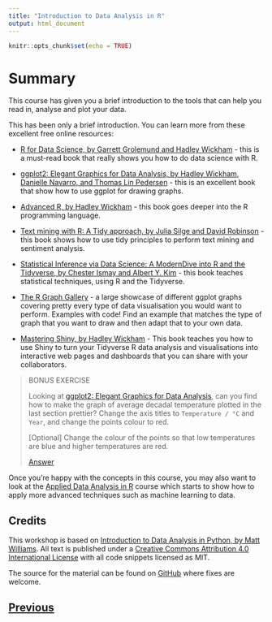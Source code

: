 ```yaml
---
title: "Introduction to Data Analysis in R"
output: html_document
---
```


```r
knitr::opts_chunk$set(echo = TRUE)
```

# Summary

This course has given you a brief introduction to the tools that can help you 
read in, analyse and plot your data.

This has been only a brief introduction. You can learn more from these
excellent free online resources:

* [R for Data Science, by Garrett Grolemund and Hadley Wickham](https://r4ds.had.co.nz) - 
  this is a must-read book that really shows you how to do data science with R.

* [ggplot2: Elegant Graphics for Data Analysis, by Hadley Wickham, Danielle Navarro, and Thomas Lin Pedersen](https://ggplot2-book.org) - 
  this is an excellent book that show how to use ggplot for drawing graphs.

* [Advanced R, by Hadley Wickham](https://adv-r.hadley.nz/index.html) - this book
  goes deeper into the R programming language.

* [Text mining with R: A Tidy approach, by Julia Silge and David Robinson](https://www.tidytextmining.com) - 
  this book shows how to use tidy principles to perform text mining and sentiment analysis.

* [Statistical Inference via Data Science: A ModernDive into R and the Tidyverse, by Chester Ismay and Albert Y. Kim ](https://moderndive.com) - 
  this book teaches statistical techniques, using R and the Tidyverse.

* [The R Graph Gallery](https://www.r-graph-gallery.com) - a large showcase of different
  ggplot graphs covering pretty every type of data visualisation you would want to 
  perform. Examples with code! Find an example that matches the type of graph that
  you want to draw and then adapt that to your own data.

* [Mastering Shiny, by Hadley Wickham](https://mastering-shiny.org) - This book teaches
  you how to use Shiny to turn your Tidyverse R data analysis and visualisations into
  interactive web pages and dashboards that you can share with your collaborators.
  

> BONUS EXERCISE
>
> Looking at [ggplot2: Elegant Graphics for Data Analysis](https://ggplot2-book.org), 
> can you find how to make the graph of average decadal temperature plotted in the 
> last section prettier? Change the axis titles to `Temperature / °C` and 
> `Year`, and change the points colour to red.
>
> [Optional] Change the colour of the points so that low temperatures are blue
> and higher temperatures are red.
>
> [Answer](summary_answer01.html)

Once you're happy with the concepts in this course, you may also want to look at 
the [Applied Data Analysis in R](https://chryswoods.com/applied_data_r) course 
which starts to show how to apply more advanced techniques such as machine learning to data.

## Credits

This workshop is based on [Introduction to Data Analysis in Python, by Matt Williams](https://milliams.com/courses/data_analysis_python).
All text is published under a 
[Creative Commons Attribution 4.0 International License](https://creativecommons.org/licenses/by/4.0/) 
with all code snippets licensed as MIT.

The source for the material can be found on 
[GitHub](https://github.com/chryswoods/siremol.org/tree/master/chryswoods.com/data_analysis_r) 
where fixes are welcome.

## [Previous](ggplot.html)
